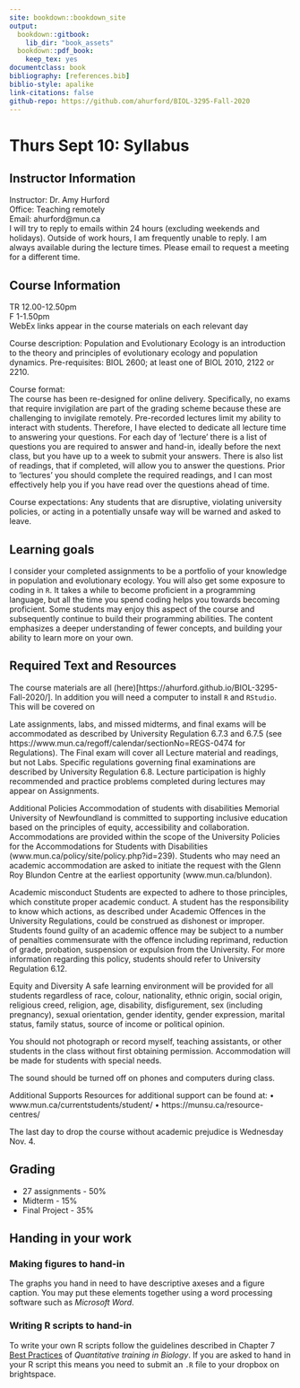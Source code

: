 ```yaml
--- 
site: bookdown::bookdown_site
output:
  bookdown::gitbook:
    lib_dir: "book_assets"
  bookdown::pdf_book:
    keep_tex: yes
documentclass: book
bibliography: [references.bib]
biblio-style: apalike
link-citations: false 
github-repo: https://github.com/ahurford/BIOL-3295-Fall-2020
---
```


# Thurs Sept 10: Syllabus
 
## Instructor Information

Instructor: Dr. Amy Hurford\
Office: Teaching remotely\
Email: ahurford@mun.ca\
I will try to reply to emails within 24 hours (excluding weekends and holidays). Outside of work hours, I am frequently unable to reply. I am always available during the lecture times. Please email to request a meeting for a different time.

## Course Information	
TR 12.00-12.50pm\
F 1-1.50pm\
WebEx links appear in the course materials on each relevant day\

Course description: Population and Evolutionary Ecology is an introduction to the theory and principles of evolutionary ecology and population dynamics. Pre-requisites: BIOL 2600; at least one of BIOL 2010, 2122 or 2210.\
	
Course format:\
The course has been re-designed for online delivery. Specifically, no exams that require invigilation are part of the grading scheme because these are challenging to invigilate remotely. Pre-recorded lectures limit my ability to interact with students. Therefore, I have elected to dedicate all lecture time to answering your questions. For each day of 'lecture' there is a list of questions you are required to answer and hand-in, ideally before the next class, but you have up to a week to submit your answers. There is also list of readings, that if completed, will allow you to answer the questions. Prior to 'lectures' you should complete the required readings, and I can most effectively help you if you have read over the questions ahead of time.\

Course expectations: Any students that are disruptive, violating university policies, or acting in a potentially unsafe way will be warned and asked to leave.\
	    
## Learning goals
I consider your completed assignments to be a portfolio of your knowledge in population and evolutionary ecology. You will also get some exposure to coding in `R`. It takes a while to become proficient in a programming language, but all the time you spend coding helps you towards becoming proficient. Some students may enjoy this aspect of the course and subsequently continue to build their programming abilities. The content emphasizes a deeper understanding of fewer concepts, and building your ability to learn more on your own.

## Required Text and Resources
The course materials are all (here)[https://ahurford.github.io/BIOL-3295-Fall-2020/]. In addition you will need a computer to install `R` and `RStudio`. This will be covered on 


Late assignments, labs, and missed midterms, and final exams will be accommodated as described by University Regulation 6.7.3 and 6.7.5 (see https://www.mun.ca/regoff/calendar/sectionNo=REGS-0474 for Regulations). The Final exam will cover all Lecture material and readings, but not Labs. Specific regulations governing final examinations are described by University Regulation 6.8. Lecture participation is highly recommended and practice problems completed during lectures may appear on Assignments.

Additional Policies
Accommodation of students with disabilities
Memorial University of Newfoundland is committed to supporting inclusive education based on the principles of equity, accessibility and collaboration. Accommodations are provided within the scope of the University Policies for the Accommodations for Students with Disabilities (www.mun.ca/policy/site/policy.php?id=239). Students who may need an academic accommodation are asked to initiate the request with the Glenn Roy Blundon Centre at the earliest opportunity (www.mun.ca/blundon). 

Academic misconduct
Students are expected to adhere to those principles, which constitute proper academic conduct. A student has the responsibility to know which actions, as described under Academic Offences in the University Regulations, could be construed as dishonest or improper. Students found guilty of an academic offence may be subject to a number of penalties commensurate with the offence including reprimand, reduction of grade, probation, suspension or expulsion from the University. For more information regarding this policy, students should refer to University Regulation 6.12. 

Equity and Diversity
A safe learning environment will be provided for all students regardless of race, colour, nationality, ethnic origin, social origin, religious creed, religion, age, disability, disfigurement, sex (including pregnancy), sexual orientation, gender identity, gender expression, marital status, family status, source of income or political opinion.

You should not photograph or record myself, teaching assistants, or other students in the class without first obtaining permission. Accommodation will be made for students with special needs.

The sound should be turned off on phones and computers during class.

Additional Supports
Resources for additional support can be found at:
•	www.mun.ca/currentstudents/student/
•	https://munsu.ca/resource-centres/



The last day to drop the course without academic prejudice is Wednesday Nov. 4.

## Grading

- 27 assignments - 50%
- Midterm - 15%
- Final Project - 35%

## Handing in your work

### Making figures to hand-in {#figures}
The graphs you hand in need to have descriptive axeses and a figure caption. You may put these elements together using a word processing software such as _Microsoft Word_.

### Writing R scripts to hand-in {#RScript}
To write your own R scripts follow the guidelines described in Chapter 7 [Best Practices](https://ahurford.github.io/quant-guide-all-courses/style.html) of _Quantitative training in Biology_. If you are asked to hand in your R script this means you need to submit an `.R` file to your dropbox on brightspace.

